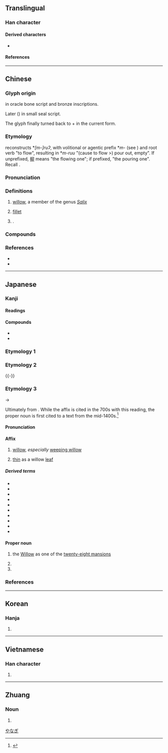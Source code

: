 {{also|枊}}

{{character info}}
{{character info|0xf9c9}}
==Translingual==

===Han character===
{{Han char|rn=75|rad=木|as=05|sn=9|four=47920|canj=DHHL|ids=⿰木卯}}

====Derived characters====
* {{l|mul|[[𩋶]], [[𦵂]]}}

====References====
{{Han ref|kx=0521.020|dkj=14662|dj=0909.010|hdz=21187.020|uh=67F3}}
{{Han ref|uh=F9C9}}

----

==Chinese==
{{zh-forms|alt=枊,栁,桺,橮,𫞉}}
{{zh-wp|zh:柳樹|yue|lzh|wuu|en:Willow}}
{{zh-wp|zh:柳姓|yue:柳氏|nan:Liú (bo̍k-pêng)|en:Liǔ}}

===Glyph origin===
{{Han etym}}
{{Han etym|丣|no_img=y}}
{{Han compound|木|卯|ls=psc|c1=s|c2=p}} in oracle bone script and bronze inscriptions.

Later {{zh-l|*桺}} ({{Han compound|木|丣|c1=s|c2=p}}) in small seal script.

The glyph finally turned back to {{l|zh|木}} + {{l|zh|卯}} in the current form.

===Etymology===
{{zh-ref|Smith (2011)}} reconstructs *''[m-]ruʔ'', with volitional or agentic prefix *''m-'' (see {{zh-ref|Sagart, 1999}}) and root verb {{och-l|流|tr=r(j)u}} "to flow", resulting in *''m-ruu'' "(cause to flow >) pour out, empty". If unprefixed, [[柳]] means "the flowing one"; if prefixed, "the pouring one". Recall {{ncog|en|weeping willow}}.

===Pronunciation===
{{zh-pron
|m=liǔ
|c=lau5
|h=pfs=liû/liú;gd=liu3/liu1
|h_note=Meixian: liu1 - in {{zh-l|柳條|tr=-|slender}}
|j=liou2
|md=liū
|mn=liú
|mn-t=liu2
|w=3lieu
|mc=y
|oc=y
|cat=n,pn
}}

===Definitions===
{{zh-hanzi}}

# [[willow]], a member of the genus ''[[Salix]]''
# {{lb|zh|in compounds}} [[fillet]]
#: {{zh-x|雞柳|chicken '''fillet'''}}
#: {{zh-x|牛柳|beef '''tenderloin'''}}
#: {{zh-x|豬柳|pork '''fillet'''}}
#: {{zh-x|蟹柳|crab '''stick'''}}
# {{surname|zh}}.
#: {{zh-x|^柳 ^宗-元|{{w|Liu Zongyuan|'''Liu''' Zongyuan}} (Tang dynasty writer)}}
{{attention|zh|the Dictionary of Character Variants lists one more sense}}

===Compounds===
{{zh-der|垂柳|杞柳|柳丁|柳宿|柳州|柳帶|柳暗花明|柳林|柳條|柳樹𨟠|柳樹|柳橙|柳琴|柳田|柳絮|柳葉|柳葉刀|柳蔭|柳陰|楊柳|檉柳|水瓜柳|牛柳|白柳|紅柳灘|花柳|雙柳|雞柳|柳溝|柳陂|大柳|大柳樹|麻柳|柳山湖|野柳|柳蘭:[[fireweed]]|傍花隨柳|三春柳|垂楊柳|傍柳隨花|人柳|弄柳拈花|廣柳車|分花拂柳|射柳|川柳|尋芳問柳|弱柳扶風|五柳先生|問柳尋花|尋花問柳|問柳評花|柳柳驚|柳字|桃紅柳綠|柳腰|眠花醉柳|柳氏傳|柳線|摧花斫柳|柳毅傳|柳青|楊柳腰|牆花路柳|眠花臥柳|柳陌花衢|殘花敗柳|柳體|柳影花陰|櫸柳|柳綠桃紅|柳戶花門|柳安|柳眉剔豎|柳眼|桃柳爭妍|攀花折柳|柳啼花怨|柳絲|片柳子|楊柳青|柳營|柳葉眉|柳拐子病|敗柳殘花|柳鶯|柳如是|柳綠花紅|折柳攀花|柳衙|柳眉倒豎|柳媚花明|河柳|浦柳|柳毅傳書|柳杉|柳陌花巷|折柳|柳嚲鶯嬌|柳骨|柳陌花街|柳門花戶|柳葉描|柳葉兒|柳花毬|柳眉踢豎|柳眉|柳枝|柳巷花街|柳子戲|敗柳|柳腔|柳聖花神|眠花宿柳|花明柳暗|花街柳陌|花柳叢|花明柳媚|顏骨柳筋|顏柳|花紅柳綠|西河柳|雪柳|細柳營|觀音柳|花門柳戶|章臺柳|花柳營|花遮柳掩|花街柳巷|顏筋柳骨|韓柳|章臺楊柳|陶潛五柳|覓柳尋花|花柳之姿|霸陵折柳|細柳|蒲柳|綠楊垂柳|花說柳說|路柳牆花|花遮柳隱|蒲柳之姿|菀柳|花柳病|紅柳|柳綿|柳棉}}

===References===
* {{R:yue:Hanzi}}
* {{R:twedu|A01909}}

----

==Japanese==

===Kanji===
{{ja-kanji|grade=c|rs=木05}}

====Readings====
{{ja-readings
|goon=る
|kanon=りゅう<りう
|kun=やなぎ-, やぎ-
|nanori=なぎ, や, やい, やな, やない}}

====Compounds====
* {{ja-r|川柳|せんりゅう}}
* {{ja-r|柳葉魚|シシャモ}}

===Etymology 1===
{{ja-kanjitab|やなぎ|yomi=k}}
{{ja-see|やなぎ}}

===Etymology 2===
{{ja-kanjitab|やぎ|yomi=k}}
{{ja-see|やぎ}}{{-}}

===Etymology 3===
{{ja-kanjitab|yomi=k|りゅう}}

{{IPAchar|/riu/}} → {{IPAchar|/rjuː/}}

Ultimately from {{der|ja|ltc|sort=りゆう|-}} {{ltc-l|柳}}.  While the affix is cited in the 700s with this reading, the proper noun is first cited to a text from the mid-1400s.<ref name="KDJ2">{{R:Nihon Kokugo Daijiten 2}}</ref>

====Pronunciation====
{{ja-pron|りゅう}}

====Affix====
{{ja-pos|affix|りゅう|hhira=りう}}

# {{defdate|from 700s}} [[willow]], ''especially'' [[weeping willow]]
# {{defdate|from 700s}} [[thin]] as a willow [[leaf]]

=====Derived terms=====
{{der-top3}}
* {{ja-r|柳絮|りゅうじょ}}
* {{ja-r|柳色|りゅうしょく}}
* {{ja-r|柳%眉|りゅう%び}}
* {{ja-r|柳腰|りゅうよう}}
* {{ja-r|柳%緑%花%紅|りゅう%りょく%か%こう}}
* {{ja-r|花%柳|か%りゅう}}
* {{ja-r|垂柳|すいりゅう}}
* {{ja-r|翠柳|すいりゅう}}
* {{ja-r|蒲%柳|ほ%りゅう}}
* {{ja-r|楊柳|ようりゅう}}
{{der-bottom}}

====Proper noun====
{{wp|lang=ja|柳宿}}
{{wp|Willow (Chinese constellation)}}
{{ja-pos|proper|りゅう|hhira=りう}}

# {{defdate|from mid-1400s}} {{lb|ja|sort=りゆう|Chinese astronomy}} the [[willow|Willow]] as one of the [[w:Twenty-Eight Mansions|twenty-eight mansions]]
#: {{syn|ja|柳宿|tr=Ryūshuku}}
# {{given name|ja|female|A=a}}
# {{surname|ja|sort=りゆう|A=a}}

===References===
<references/>

[[Category:ja:Trees|やなぎ]]

----

==Korean==

===Hanja===
{{ko-hanja-search}}
{{ko-hanja|버드나무|버들|류||유}}

# {{hanja form of|[[류]]/[[유]]|[[willow tree]]}}

----

==Vietnamese==

===Han character===
{{vi-readings|reading=liễu, lẫu, lãu|rs=木05}}

# {{rfdef|vi|sort=木05}}

----

==Zhuang==

===Noun===
{{za-head|noun}}

# {{za-sawndip form of|gyaeuj||head; headhair}}
